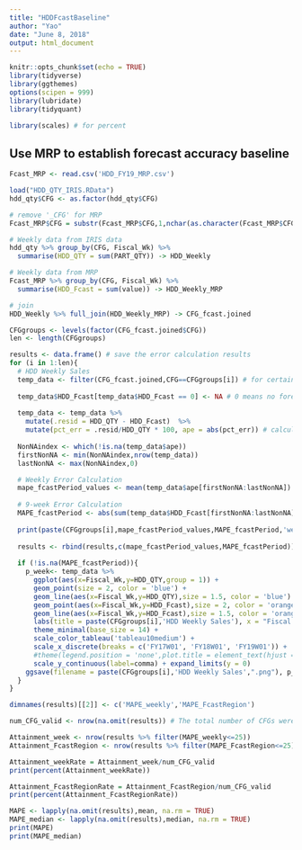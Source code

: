 ```yaml
---
title: "HDDFcastBaseline"
author: "Yao"
date: "June 8, 2018"
output: html_document
---
```


```r
knitr::opts_chunk$set(echo = TRUE)
library(tidyverse)
library(ggthemes)
options(scipen = 999)
library(lubridate)
library(tidyquant)

library(scales) # for percent
```

## Use MRP to establish forecast accuracy baseline

```r
Fcast_MRP <- read.csv('HDD_FY19_MRP.csv')

load("HDD_QTY_IRIS.RData")
hdd_qty$CFG <- as.factor(hdd_qty$CFG)
```

```r
# remove '_CFG' for MRP
Fcast_MRP$CFG = substr(Fcast_MRP$CFG,1,nchar(as.character(Fcast_MRP$CFG))-4)

# Weekly data from IRIS data
hdd_qty %>% group_by(CFG, Fiscal_Wk) %>%
  summarise(HDD_QTY = sum(PART_QTY)) -> HDD_Weekly

# Weekly data from MRP
Fcast_MRP %>% group_by(CFG, Fiscal_Wk) %>%
  summarise(HDD_Fcast = sum(value)) -> HDD_Weekly_MRP

# join
HDD_Weekly %>% full_join(HDD_Weekly_MRP) -> CFG_fcast.joined


```

```r
CFGgroups <- levels(factor(CFG_fcast.joined$CFG))
len <- length(CFGgroups)

results <- data.frame() # save the error calculation results
for (i in 1:len){
  # HDD Weekly Sales
  temp_data <- filter(CFG_fcast.joined,CFG==CFGgroups[i]) # for certain CFG
  
  temp_data$HDD_Fcast[temp_data$HDD_Fcast == 0] <- NA # 0 means no forecast
  
  temp_data <- temp_data %>%
    mutate(.resid = HDD_QTY - HDD_Fcast)  %>%
    mutate(pct_err = .resid/HDD_QTY * 100, ape = abs(pct_err)) # calculate absolute percent error
  
  NonNAindex <- which(!is.na(temp_data$ape))
  firstNonNA <- min(NonNAindex,nrow(temp_data))
  lastNonNA <- max(NonNAindex,0)

  # Weekly Error Calculation
  mape_fcastPeriod_values <- mean(temp_data$ape[firstNonNA:lastNonNA])
  
  # 9-week Error Calculation
  MAPE_fcastPeriod <- abs(sum(temp_data$HDD_Fcast[firstNonNA:lastNonNA])-sum(temp_data$HDD_QTY[firstNonNA:lastNonNA]))/sum(temp_data$HDD_QTY[firstNonNA:lastNonNA]) * 100
  
  print(paste(CFGgroups[i],mape_fcastPeriod_values,MAPE_fcastPeriod,'week:',temp_data$Fiscal_Wk[firstNonNA],temp_data$Fiscal_Wk[lastNonNA]))
  
  results <- rbind(results,c(mape_fcastPeriod_values,MAPE_fcastPeriod))
  
  if (!is.na(MAPE_fcastPeriod)){
    p_week<- temp_data %>%
      ggplot(aes(x=Fiscal_Wk,y=HDD_QTY,group = 1)) +
      geom_point(size = 2, color = 'blue') +
      geom_line(aes(x=Fiscal_Wk,y=HDD_QTY),size = 1.5, color = 'blue') +
      geom_point(aes(x=Fiscal_Wk,y=HDD_Fcast),size = 2, color = 'orange') +
      geom_line(aes(x=Fiscal_Wk,y=HDD_Fcast),size = 1.5, color = 'orange',group = 1) +
      labs(title = paste(CFGgroups[i],'HDD Weekly Sales'), x = "Fiscal Week", y = "Part Quantity") + 
      theme_minimal(base_size = 14) + 
      scale_color_tableau('tableau10medium') + 
      scale_x_discrete(breaks = c('FY17W01', 'FY18W01', 'FY19W01')) +
      #theme(legend.position = 'none',plot.title = element_text(hjust = 0.5)) +
      scale_y_continuous(label=comma) + expand_limits(y = 0)
    ggsave(filename = paste(CFGgroups[i],'HDD Weekly Sales',".png"), p_week, width=10)
  }
}

dimnames(results)[[2]] <- c('MAPE_weekly','MAPE_FcastRegion')

num_CFG_valid <- nrow(na.omit(results)) # The total number of CFGs were forecasted.

Attainment_week <- nrow(results %>% filter(MAPE_weekly<=25))
Attainment_FcastRegion <- nrow(results %>% filter(MAPE_FcastRegion<=25))

Attainment_weekRate = Attainment_week/num_CFG_valid
print(percent(Attainment_weekRate))

Attainment_FcastRegionRate = Attainment_FcastRegion/num_CFG_valid
print(percent(Attainment_FcastRegionRate))

MAPE <- lapply(na.omit(results),mean, na.rm = TRUE)
MAPE_median <- lapply(na.omit(results),median, na.rm = TRUE)
print(MAPE)
print(MAPE_median)
```

